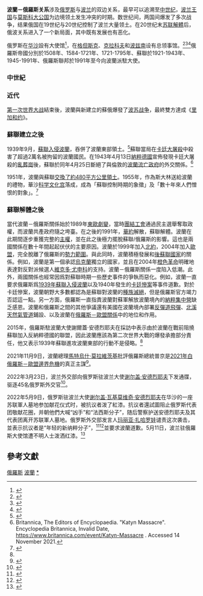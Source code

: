 {{Expand|time=2014-05-29}}
{{redirect|俄波關係|俄羅斯與其他“波”字國家的外交關係|俄波關係 (消歧義)}}
{{Infobox Bilateral relations|波蘭－俄羅斯|Poland|Russia|envoytitle1=[[波蘭駐俄羅斯大使列表|大使]]|envoy1=Katarzyna Pełczyńska-Nałęcz|envoytitle2=[[俄羅斯駐波蘭大使列表|大使]]|envoy2=[[谢尔盖·瓦基莫维奇·安德烈耶夫|谢尔盖·瓦基莫维奇·安德烈耶夫]]}}

'''波蘭－俄羅斯关系'''涉及[[俄罗斯|俄罗斯]]与[[波兰|波兰]]的双边关系，最早可以追溯至[[中世纪|中世纪]]，[[波兰王国|波兰王国]]与[[莫斯科大公|莫斯科大公国]]为边境领土发生冲突的时期。数世纪间，两国间爆发了多次战争，结果俄国在19世纪与20世纪控制了波兰大量领土。在20世纪末[[苏联|苏联]][[蘇聯解體|解體]]后，俄波关系进入了一个新局面，其中既有发展也有恶化。

俄罗斯在[[华沙|华沙]]設有大使馆<ref>{{cite web|url=https://poland.mid.ru/|title=Посольство России в Польше|language=ru|publisher=[[Ministry_of_Foreign_Affairs_(Russia)|Ministry of Foreign Affairs (Russia)]]|accessdate=27 October 2019}}</ref>，在[[格但斯克|格但斯克]]、[[克拉科夫|克拉科夫]]和[[波兹南|波兹南]]设有总领事馆。<ref>{{cite web|url=https://gdansk.mid.ru/|title=Генеральное Консульство Российский Федерации в Гданьске|language=ru|publisher=[[Ministry_of_Foreign_Affairs_(Russia)|Ministry of Foreign Affairs (Russia)]]|accessdate=27 October 2019}}</ref><ref>{{cite web|url=https://krakow.mid.ru/|title=Генеральное Консульство Российский Федерации в Кракове|language=ru|publisher=[[Ministry_of_Foreign_Affairs_(Russia)|Ministry of Foreign Affairs (Russia)]]|accessdate=27 October 2019}}</ref><ref>{{cite web|url=https://poznan.mid.ru/|title=Генеральное Консульство Российский Федерации в Познане|language=ru|publisher=[[Ministry_of_Foreign_Affairs_(Russia)|Ministry of Foreign Affairs (Russia)]]|accessdate=27 October 2019}}</ref>俄羅斯帝國分別於1508年、1584-1721年、1721-1795年、蘇聯於1921-1943年、1945-1991年、俄羅斯聯邦於1991年至今向波蘭派駐大使。
===中世紀===

===近代===
[[第一次世界大战|第一次世界大战]]結束後，波蘭與新建立的蘇俄爆發了[[波苏战争|波苏战争]]，最終雙方達成《[[里加和约|里加和约]]》。

===蘇聯建立之後===
1939年9月，[[蘇聯入侵波蘭|蘇聯入侵波蘭]]，吞併了波蘭東部領土。<ref name=bbc20150926>{{cite news |url=https://www.bbc.com/zhongwen/simp/world/2015/09/150926_russia_poland_in_spate |title=波兰俄罗斯为二战历史原因发生争吵 |publisher=BBC |date=2015-09-26 |accessdate=2021-11-14 |archive-date=2021-11-14 |archive-url=https://web.archive.org/web/20211114042806/https://www.bbc.com/zhongwen/simp/world/2015/09/150926_russia_poland_in_spate |dead-url=no }}</ref>蘇聯當局在[[卡廷大屠殺|卡廷大屠殺]]中殺害了超過2萬名被拘留的波蘭國民。在1943年4月13日[[納粹德國|納粹德國]]宣佈發現卡廷大屠殺的[[亂葬崗|亂葬崗]]後，蘇聯於同年4月25日斷絕了與倫敦的[[波蘭流亡政府|波蘭流亡政府]]的外交關係。<ref>Britannica, The Editors of Encyclopaedia. "Katyn Massacre". Encyclopedia Britannica, Invalid Date, https://www.britannica.com/event/Katyn-Massacre {{Wayback|url=https://www.britannica.com/event/Katyn-Massacre |date=20150905002632 }}. Accessed 14 November 2021.</ref>

1951年，波蘭與蘇聯[[1951年苏联－波兰领土交换|交換了約480平方公里領土]]。1955年，作為斯大林送給波蘭的禮物，華沙[[科学文化宫|科学文化宫]]落成，成為「蘇聯控制時期的象徵」及「數十年來人們憎恨的對象」。<ref>{{cite news |url=http://news.bbc.co.uk/chinese/simp/hi/newsid_4700000/newsid_4709200/4709283.stm |title=波兰华沙科学文化宫度过50岁生日 |publisher=BBC |date=2005-07-22 |accessdate=2021-11-14 |archive-date=2021-01-15 |archive-url=https://web.archive.org/web/20210115154046/http://news.bbc.co.uk/chinese/simp/hi/newsid_4700000/newsid_4709200/4709283.stm |dead-url=no }}</ref>

===蘇聯解體之後===
當代波蘭－俄羅斯關係始於1989年[[東歐劇變|東歐劇變]]，當時[[團結工會|團結工會]]通過民主選舉奪取政權，而波蘭共產政府隨之垮臺。在之後的1991年，[[华沙条约组织|華約]]解散，蘇聯解體。波蘭在此期間逐步重獲完整的[[主權|主權]]，並在此之後極力擺脫蘇聯/俄羅斯的影響。這也是兩國關係在數十年間起起伏伏的主要原因。波蘭於1999年加入[[北約|北約]]，2004年加入[[歐盟|歐盟]]，完全脫離了俄羅斯的[[勢力範圍|勢力範圍]]。與此同時，波蘭積極發展和[[後蘇聯國家|後蘇聯國家]]的關係。例如，波蘭是第一個承認[[烏克蘭|烏克蘭]]獨立的國家，並且在2004年[[橙色革命|橙色革命]]明確地表達對反對派候選人[[維克多·安德烈耶維奇·尤先科|維克多·尤申科]]的支持。波蘭－俄羅斯關係一度陷入低潮。此外，兩國關係也經常因爲對蘇聯時期一些歷史事件的爭執而惡化。例如，波蘭一直要求俄羅斯爲[[蘇聯入侵波蘭|1939年蘇聯入侵波蘭]]以及1940年發生的[[卡廷大屠殺|卡廷慘案]]等事件道歉。對於卡廷慘案，波蘭朝野大多數都認為是蘇聯對波蘭的[[種族滅絕|種族滅絕]]，但是俄羅斯官方竭力否認這一點。另一方面，俄羅斯一直指責波蘭對蘇軍解放波蘭境內的[[納粹集中營|納粹集中營]]缺乏感恩。波蘭和俄羅斯之間的其他爭議還有美國在波蘭境內部署[[反彈道飛彈|反彈道飛彈]]、[[北溪天然气管道|北溪天然氣管道]]鋪設、以及波蘭在[[俄罗斯－欧盟关系|俄羅斯－歐盟關係]]中的地位和作用。

2015年，俄羅斯駐波蘭大使謝爾蓋·安德烈耶夫在採訪中表示由於波蘭在戰前阻撓蘇聯加入反納粹德國的聯盟，因此波蘭應該為第二次世界大戰的爆發承擔部分責任，他又表示1939年蘇聯進攻波蘭東部的行動不是侵略。<ref name=bbc20150926/>

2021年11月9日，波蘭總理[[馬特烏什·莫拉維茨基|馬特烏什·莫拉維茨基]]批評俄羅斯總統普京是[[2021年白俄羅斯－歐盟邊界危機|2021年白俄羅斯－歐盟邊界危機]]的真正主謀<ref>{{cite news |url=https://p.dw.com/p/42pPu |title=俄罗斯方面声称与波白边境移民危机无关 |publisher=德國之聲 |date=2021-11-11}}</ref>。

2022年3月23日，波兰外交部向俄罗斯驻波兰大使[[谢尔盖·瓦基莫维奇·安德烈耶夫|谢尔盖·安德烈耶夫]]下发通牒，驱逐45名俄罗斯外交官<ref>{{Cite web|title=波兰驱逐45名俄外交官|url=https://my.weibo.com/6244553417/Ll5vZzT9Q|access-date=2022-03-23|author=今日俄罗斯RT|date=2022-03-23|language=zh|archive-url=https://web.archive.org/web/20220323114458/https://my.weibo.com/6244553417/Ll5vZzT9Q|archive-date=2022-03-23|dead-url=no}}</ref>。

2022年5月9日，俄罗斯驻波兰大使[[谢尔盖·瓦基莫维奇·安德烈耶夫|谢尔盖·瓦基莫维奇·安德烈耶夫]]在华沙的一座苏联軍人墓地参加献花仪式时，被抗议者泼了紅漆。抗议者還試圖阻止俄罗斯代表团敬献花圈，并朝他們大喊“凶手”和“法西斯分子”，随后警察护送安德烈耶夫及其代表团离开苏联軍人墓地。俄罗斯外交部发言人[[玛丽亚·扎哈罗娃|玛丽亚·扎哈罗娃]]谴责这次袭击，並表示抗议者是“年轻的新纳粹分子”，<ref>{{cite news |title=Russian ambassador to Poland hit with red liquid by anti-war protesters |url=https://www.dw.com/en/russian-ambassador-to-poland-hit-with-red-liquid-by-anti-war-protesters/a-61737291|access-date=10 May 2022 |agency=DW News |date=9 May 2022 |language=en}}</ref><ref>{{cite news |title=Russian Ambassador Sergei Andreev doused with red paint by protesters in Poland|url=https://www.cbsnews.com/news/russian-ambassador-sergei-andreev-hit-red-paint-poland-protesters/|access-date=10 May 2022 |agency=CBS News |date=9 May 2022 |language=en}}</ref>並要求波蘭道歉。5月11日，波兰驻俄羅斯大使馆遭不明人士泼洒红漆。<ref>{{cite news |title=波兰驻俄罗斯大使馆遭泼红漆 |url=https://www.rfi.fr/cn/%E6%B3%A2%E5%85%B0%E9%A9%BB%E4%BF%84%E7%BD%97%E6%96%AF%E5%A4%A7%E4%BD%BF%E9%A6%86%E9%81%AD%E6%B3%BC%E7%BA%A2%E6%BC%86}}</ref>

==參考文獻==
{{reflist}}

{{俄羅斯外交}}
{{波蘭外交}}
[[Category:波蘭雙邊關係|俄羅斯]]
[[Category:俄羅斯雙邊關係|波蘭]]
[[Category:波蘭－俄羅斯關係|*]]